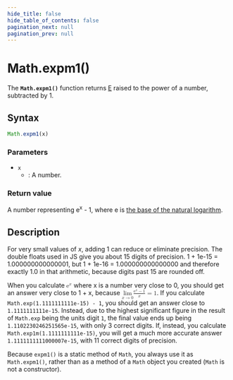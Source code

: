 ```yaml
---
hide_title: false
hide_table_of_contents: false
pagination_next: null
pagination_prev: null
---
```

# Math.expm1()

The **`Math.expm1()`** function returns [E](./E.md) raised to the power of a number, subtracted by 1.

## Syntax

```js
Math.expm1(x)
```

### Parameters

- `x`
  - : A number.

### Return value

A number representing e<sup>x</sup> - 1, where e is [the base of the natural logarithm](./E.md).

## Description

For very small values of _x_, adding 1 can reduce or eliminate precision. The double floats used in JS give you about 15 digits of precision. 1 + 1e-15 \= 1.000000000000001, but 1 + 1e-16 = 1.000000000000000 and therefore exactly 1.0 in that arithmetic, because digits past 15 are rounded off.

When you calculate <math display="inline"><semantics><msup><mi mathvariant="normal">e</mi><mi>x</mi></msup><annotation encoding="TeX">\mathrm{e}^x</annotation></semantics></math> where x is a number very close to 0, you should get an answer very close to 1 + x, because <math display="inline"><semantics><mrow><munder><mo lspace="0em" rspace="0em">lim</mo><mrow><mi>x</mi><mo stretchy="false">→</mo><mn>0</mn></mrow></munder><mfrac><mrow><msup><mi mathvariant="normal">e</mi><mi>x</mi></msup><mo>−</mo><mn>1</mn></mrow><mi>x</mi></mfrac><mo>=</mo><mn>1</mn></mrow><annotation encoding="TeX">\lim\_{x \to 0} \frac{\mathrm{e}^x - 1}{x} = 1</annotation></semantics></math>. If you calculate `Math.exp(1.1111111111e-15) - 1`, you should get an answer close to `1.1111111111e-15`. Instead, due to the highest significant figure in the result of `Math.exp` being the units digit `1`, the final value ends up being `1.1102230246251565e-15`, with only 3 correct digits. If, instead, you calculate `Math.exp1m(1.1111111111e-15)`, you will get a much more accurate answer `1.1111111111000007e-15`, with 11 correct digits of precision.

Because `expm1()` is a static method of `Math`, you always use it as `Math.expm1()`, rather than as a method of a `Math` object you created (`Math` is not a constructor).

